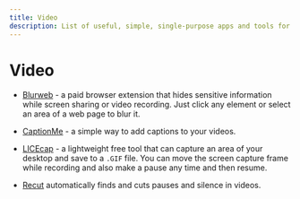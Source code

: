 ```yaml
---
title: Video
description: List of useful, simple, single-purpose apps and tools for working with video.
---
```


# Video

- [Blurweb](https://blurweb.app) - a paid browser extension that hides sensitive information while screen sharing or video recording. Just click any element or select an area of a web page to blur it.

- [CaptionMe](https://apps.apple.com/app/captionme-automatic-subtitles/id1590848394#?platform=iphone) - a simple way to add captions to your videos. <nobr className="v-align"><i className="ri-apple-line"></i></nobr>

- [LICEcap](https://www.cockos.com/licecap/) - a lightweight free tool that can capture an area of your desktop and save to a `.GIF` file. You can move the screen capture frame while recording and also make a pause any time and then resume. <nobr className="v-align"><i className="ri-device-line"></i> <i className="ri-open-source-line"></i></nobr>

- [Recut](https://getrecut.com/) automatically finds and cuts pauses and silence in videos. <nobr className="v-align"><i className="ri-apple-line"></i> <i className="ri-money-dollar-circle-line"></i></nobr>
